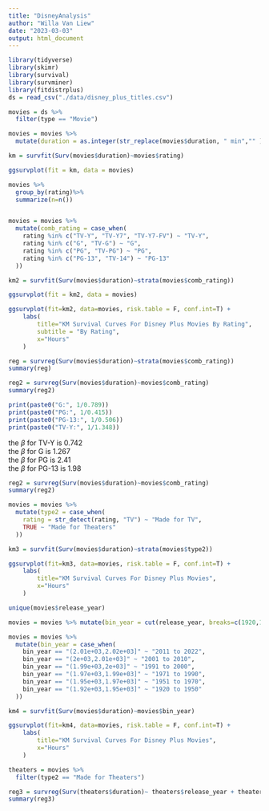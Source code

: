 ```yaml
---
title: "DisneyAnalysis"
author: "Willa Van Liew"
date: "2023-03-03"
output: html_document
---
```


```r
library(tidyverse)
library(skimr)
library(survival)
library(survminer)
library(fitdistrplus)
ds = read_csv("./data/disney_plus_titles.csv")
```
```r
movies = ds %>%
  filter(type == "Movie")

movies = movies %>%
  mutate(duration = as.integer(str_replace(movies$duration, " min","" )))
```
```r
km = survfit(Surv(movies$duration)~movies$rating)

ggsurvplot(fit = km, data = movies)
```
```r
movies %>%
  group_by(rating)%>%
  summarize(n=n())


movies = movies %>%
  mutate(comb_rating = case_when(
    rating %in% c("TV-Y", "TV-Y7", "TV-Y7-FV") ~ "TV-Y",
    rating %in% c("G", "TV-G") ~ "G",
    rating %in% c("PG", "TV-PG") ~ "PG",
    rating %in% c("PG-13", "TV-14") ~ "PG-13"
  ))

km2 = survfit(Surv(movies$duration)~strata(movies$comb_rating))

ggsurvplot(fit = km2, data = movies)

ggsurvplot(fit=km2, data=movies, risk.table = F, conf.int=T) +
    labs(
        title="KM Survival Curves For Disney Plus Movies By Rating",
        subtitle = "By Rating",
        x="Hours"
    ) 
```
```r
reg = survreg(Surv(movies$duration)~strata(movies$comb_rating))
summary(reg)
```

```r
reg2 = survreg(Surv(movies$duration)~movies$comb_rating)
summary(reg2)
```

```r
print(paste0("G:", 1/0.789))
print(paste0("PG:", 1/0.415))
print(paste0("PG-13:", 1/0.506))
print(paste0("TV-Y:", 1/1.348))
```
the $\beta$ for TV-Y is 0.742 <br / > 
the $\beta$ for G is 1.267 <br / >
the $\beta$ for PG is 2.41 <br / >
the $\beta$ for PG-13 is 1.98 

```r
reg2 = survreg(Surv(movies$duration)~movies$comb_rating)
summary(reg2)
```
```r
movies = movies %>%
  mutate(type2 = case_when(
    rating = str_detect(rating, "TV") ~ "Made for TV",
    TRUE ~ "Made for Theaters"
  ))

km3 = survfit(Surv(movies$duration)~strata(movies$type2))

ggsurvplot(fit=km3, data=movies, risk.table = F, conf.int=T) +
    labs(
        title="KM Survival Curves For Disney Plus Movies",
        x="Hours"
    ) 
```
```r
unique(movies$release_year)

movies = movies %>% mutate(bin_year = cut(release_year, breaks=c(1920,1950,1970, 1990, 2000, 2010, 2022)))

movies = movies %>%
  mutate(bin_year = case_when(
    bin_year == "(2.01e+03,2.02e+03]" ~ "2011 to 2022",
    bin_year == "(2e+03,2.01e+03]" ~ "2001 to 2010",
    bin_year == "(1.99e+03,2e+03]" ~ "1991 to 2000",
    bin_year == "(1.97e+03,1.99e+03]" ~ "1971 to 1990",
    bin_year == "(1.95e+03,1.97e+03]" ~ "1951 to 1970",
    bin_year == "(1.92e+03,1.95e+03]" ~ "1920 to 1950"
  ))

km4 = survfit(Surv(movies$duration)~movies$bin_year)

ggsurvplot(fit=km4, data=movies, risk.table = F, conf.int=T) +
    labs(
        title="KM Survival Curves For Disney Plus Movies",
        x="Hours"
    ) 
```
```r
theaters = movies %>%
  filter(type2 == "Made for Theaters")
```

```r
reg3 = survreg(Surv(theaters$duration)~ theaters$release_year + theaters$rating)
summary(reg3)
```

